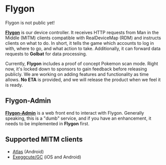 
# Flygon

<Callout type="warning" emoji="⚠️">
  Flygon is not public yet!
</Callout>

[**Flygon**](https://github.com/UnownHash/Flygon) is our device controller. It receives HTTP requests from Man in the Middle (MITM) clients compatible with RealDeviceMap (RDM) and instructs clients on what to do. In short, it tells the game which accounts to log in with, where to go, and what action to take. Additionally, it can forward data requests to **Golbat** for data processing.

Currently, **Flygon** includes a proof of concept Pokemon scan mode. Right now, it's locked down to sponsors to gain feedback before releasing publicly. We are working on adding features and functionality as time allows. **No ETA** is provided, and we will release the product when we feel it is ready.

## Flygon-Admin

[**Flygon-Admin**](https://github.com/UnownHash/Flygon-Admin) is a web front end to interact with Flygon. Generally speaking, this is a "dumb" service, and if you have an enhancement, it needs to be implemented in **Flygon** first.

## Supported MITM clients

- [Atlas](https://pokemod.dev/) (Android)
- [Exeggcute/GC](https://jorgschulze73.github.io/gc-docs/) (iOS and Android)
